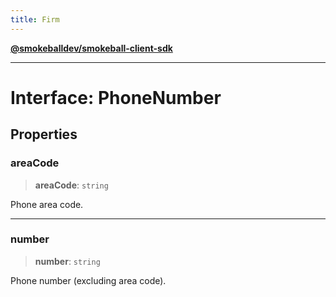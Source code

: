 ```yaml
---
title: Firm
---
```

[**@smokeballdev/smokeball-client-sdk**](../../../../README.md)

***

# Interface: PhoneNumber

## Properties

### areaCode

> **areaCode**: `string`

Phone area code.

***

### number

> **number**: `string`

Phone number (excluding area code).
